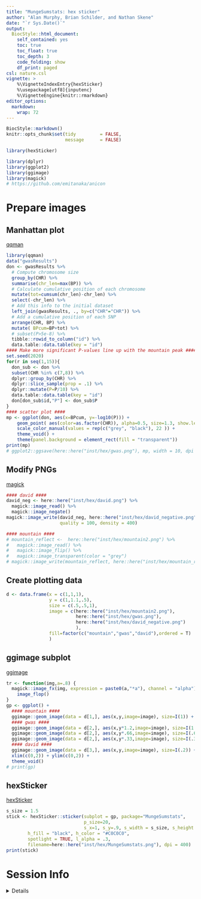 ```yaml
---
title: "MungeSumstats: hex sticker"
author: "Alan Murphy, Brian Schilder, and Nathan Skene"
date: "`r Sys.Date()`"
output:
  BiocStyle::html_document:
    self_contained: yes
    toc: true
    toc_float: true
    toc_depth: 3
    code_folding: show
    df_print: paged
csl: nature.csl
vignette: >
    %\VignetteIndexEntry{hexSticker} 
    %\usepackage[utf8]{inputenc}
    %\VignetteEngine{knitr::rmarkdown}  
editor_options: 
  markdown: 
    wrap: 72
---
```


```r
BiocStyle::markdown()
knitr::opts_chunk$set(tidy         = FALSE,
                      message      = FALSE)
```

```r
library(hexSticker)

library(dplyr)
library(ggplot2)
library(ggimage) 
library(magick)
# https://github.com/emitanaka/anicon
```

# Prepare images

## Manhattan plot

[qqman](https://www.r-graph-gallery.com/101_Manhattan_plot.html)

```r
library(qqman)
data("gwasResults") 
don <- gwasResults %>%  
  # Compute chromosome size
  group_by(CHR) %>% 
  summarise(chr_len=max(BP)) %>%  
  # Calculate cumulative position of each chromosome
  mutate(tot=cumsum(chr_len)-chr_len) %>%
  select(-chr_len) %>% 
  # Add this info to the initial dataset
  left_join(gwasResults, ., by=c("CHR"="CHR")) %>% 
  # Add a cumulative position of each SNP
  arrange(CHR, BP) %>%
  mutate( BPcum=BP+tot) %>%
  # subset(P>5e-8) %>%
  tibble::rowid_to_column("id") %>%
  data.table::data.table(key = "id")  
#### Make more significant P-values line up with the mountain peak ####
set.seed(2020)
for(r in seq(1,15)){
  don_sub <- don %>% 
  subset(CHR %in% c(7,8)) %>%
  dplyr::group_by(CHR) %>%
  dplyr::slice_sample(prop = .1) %>%
  dplyr::mutate(P=P/10) %>%
  data.table::data.table(key = "id") 
  don[don_sub$id,"P"] <- don_sub$P
}
#### scatter plot ####
mp <- ggplot(don, aes(x=BPcum, y=-log10(P))) +  
    geom_point( aes(color=as.factor(CHR)), alpha=0.5, size=1.3, show.legend = FALSE) + 
    scale_color_manual(values = rep(c("grey", "black"), 22 )) +  
    theme_void() +
    theme(panel.background = element_rect(fill = "transparent"))
print(mp)
# ggplot2::ggsave(here::here("inst/hex/gwas.png"), mp, width = 10, dpi = 400)
```

## Modify PNGs

[magick](https://cran.r-project.org/web/packages/magick/vignettes/intro.html)

```r
#### david #### 
david_neg <- here::here("inst/hex/david.png") %>% 
  magick::image_read() %>% 
  magick::image_negate()
magick::image_write(david_neg, here::here("inst/hex/david_negative.png"), 
                    quality = 100, density = 400)

#### mountain #### 
# mountain_reflect <-  here::here("inst/hex/mountain2.png") %>%
#   magick::image_read() %>% 
#   magick::image_flip() %>%
#   magick::image_transparent(color = "grey")
# magick::image_write(mountain_reflect, here::here("inst/hex/mountain_reflect.png"))
```

## Create plotting data

```r
d <- data.frame(x = c(1,1,1),
                y = c(1,1.1,.5),
                size = c(.5,.5,1),
                image = c(here::here("inst/hex/mountain2.png"),
                          here::here("inst/hex/gwas.png"),
                          here::here("inst/hex/david_negative.png")
                          ),
                fill=factor(c("mountain","gwas","david"),ordered = T)
                )  
```

## ggimage subplot

[ggimage](https://yulab-smu.top/pkgdocs/ggimage.html)

```r
tr <- function(img,a=.8) {
  magick::image_fx(img, expression = paste0(a,"*a"), channel = "alpha") %>%
    image_flop()
}
gp <- ggplot() + 
  #### mountain ####
  ggimage::geom_image(data = d[1,], aes(x,y,image=image), size=I(1)) +
  #### gwas ####
  ggimage::geom_image(data = d[2,], aes(x,y*1.2,image=image), size=I(1.2), image_fun=tr) + 
  ggimage::geom_image(data = d[2,], aes(x,y*.66,image=image), size=I(.66),  image_fun=tr) + 
  ggimage::geom_image(data = d[2,], aes(x,y*.33,image=image), size=I(.33),  image_fun=tr) + 
  #### david ####
  ggimage::geom_image(data = d[3,], aes(x,y,image=image), size=I(.2)) +
  xlim(c(0,2)) + ylim(c(0,2)) + 
  theme_void() 
# print(gp)
```


## hexSticker 

[hexSticker](https://github.com/GuangchuangYu/hexSticker)

```r
s_size = 1.5
stick <- hexSticker::sticker(subplot = gp, package="MungeSumstats", 
                             p_size=20, 
                             s_x=1, s_y=.9, s_width = s_size, s_height = s_size,
        h_fill = "black", h_color = "#C0C0C0",
        spotlight = TRUE, l_alpha = .3,
        filename=here::here("inst/hex/MungeSumstats.png"), dpi = 400)
print(stick)
```


# Session Info

<details>

```r
utils::sessionInfo()
```

</details>
